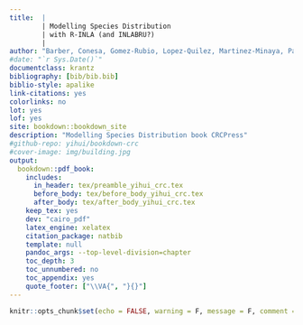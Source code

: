 ```yaml
--- 
title:  | 
        | Modelling Species Distribution 
        | with R-INLA (and INLABRU?)
        |
author: "Barber, Conesa, Gomez-Rubio, Lopez-Quilez, Martinez-Minaya, Paradinas, Pennino"
#date: "`r Sys.Date()`"
documentclass: krantz
bibliography: [bib/bib.bib]
biblio-style: apalike
link-citations: yes
colorlinks: no
lot: yes
lof: yes
site: bookdown::bookdown_site
description: "Modelling Species Distribution book CRCPress"
#github-repo: yihui/bookdown-crc
#cover-image: img/building.jpg
output:
  bookdown::pdf_book:
    includes:
      in_header: tex/preamble_yihui_crc.tex
      before_body: tex/before_body_yihui_crc.tex
      after_body: tex/after_body_yihui_crc.tex
    keep_tex: yes
    dev: "cairo_pdf"
    latex_engine: xelatex
    citation_package: natbib
    template: null
    pandoc_args: --top-level-division=chapter
    toc_depth: 3
    toc_unnumbered: no
    toc_appendix: yes
    quote_footer: ["\\VA{", "}{}"]
---
```


```r
knitr::opts_chunk$set(echo = FALSE, warning = F, message = F, comment = " ")
```


